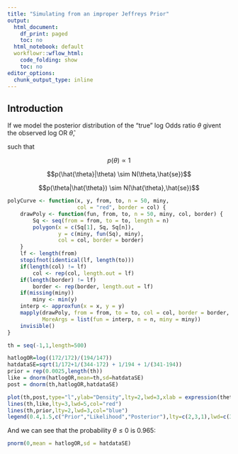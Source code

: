 ```yaml
---
title: "Simulating from an improper Jeffreys Prior"
output:
  html_document:
    df_print: paged
    toc: no
  html_notebook: default
  workflowr::wflow_html:
    code_folding: show
    toc: no
editor_options:
  chunk_output_type: inline
---
```




## Introduction


If we model the posterior distribution of the "true" log Odds ratio $\theta$ givent the observed log OR $\hat{\theta}$, 

such that 

$$p(\theta) \propto 1$$ 

$$p(\hat{\theta}|\theta) \sim N(\theta,\hat{se})$$

$$p(\theta|\hat{\theta}) \sim N(\hat{\theta},\hat{se})$$



```r

polyCurve <- function(x, y, from, to, n = 50, miny,
                      col = "red", border = col) {
    drawPoly <- function(fun, from, to, n = 50, miny, col, border) {
        Sq <- seq(from = from, to = to, length = n)
        polygon(x = c(Sq[1], Sq, Sq[n]),
                y = c(miny, fun(Sq), miny),
                col = col, border = border)
    }
    lf <- length(from)
    stopifnot(identical(lf, length(to)))
    if(length(col) != lf)
        col <- rep(col, length.out = lf)
    if(length(border) != lf)
        border <- rep(border, length.out = lf)
    if(missing(miny))
        miny <- min(y)
    interp <- approxfun(x = x, y = y)
    mapply(drawPoly, from = from, to = to, col = col, border = border,
           MoreArgs = list(fun = interp, n = n, miny = miny))
    invisible()
}
```

```r

th = seq(-1,1,length=500)

hatlogOR=log((172/172)/(194/147))
hatdataSE=sqrt(1/172+1/(344-172) + 1/194 + 1/(341-194))
prior = rep(0.0025,length(th))
like = dnorm(hatlogOR,mean=th,sd=hatdataSE)
post = dnorm(th,hatlogOR,hatdataSE)

plot(th,post,type="l",ylab="Density",lty=2,lwd=3,xlab = expression(theta), panel.first = polyCurve(th, like, from = 0, to = 2))
lines(th,like,lty=3,lwd=5,col="red")
lines(th,prior,lty=2,lwd=3,col="blue")
legend(0.4,1.5,c("Prior","Likelihood","Posterior"),lty=c(2,3,1),lwd=c(3,3,3),col=c("Blue","red","black"))
```




And we can see that the probability $\theta \leq  0$ is 0.965:

```r
pnorm(0,mean = hatlogOR,sd = hatdataSE)
```


